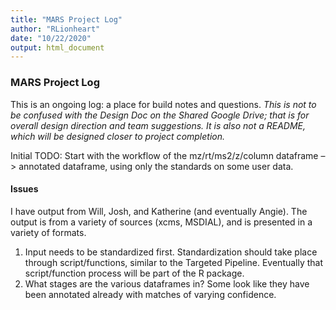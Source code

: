 ```yaml
---
title: "MARS Project Log"
author: "RLionheart"
date: "10/22/2020"
output: html_document
---
```



### MARS Project Log

This is an ongoing log: a place for build notes and questions.
*This is not to be confused with the Design Doc on the Shared Google Drive; that is for overall design direction and team suggestions. It is also not a README, which will be designed closer to project completion.*

Initial TODO: 
Start with the workflow of the mz/rt/ms2/z/column dataframe --> annotated dataframe, using only the standards on some user data.

#### Issues
I have output from Will, Josh, and Katherine (and eventually Angie). The output is from a variety of sources (xcms, MSDIAL), and is presented in a variety of formats. 

1. Input needs to be standardized first. Standardization should take place through script/functions, similar to the Targeted Pipeline. Eventually that script/function process will be part of the R package. 
2. What stages are the various dataframes in? Some look like they have been annotated already with matches of varying confidence.